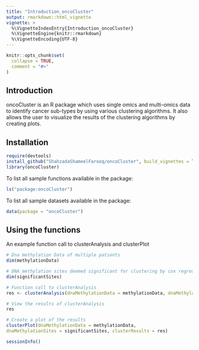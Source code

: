 ```yaml
---
title: "Introduction_oncoCluster"
output: rmarkdown::html_vignette
vignette: >
  %\VignetteIndexEntry{Introduction_oncoCluster}
  %\VignetteEngine{knitr::rmarkdown}
  %\VignetteEncoding{UTF-8}
---
```


```r
knitr::opts_chunk$set(
  collapse = TRUE,
  comment = "#>"
)
```

## Introduction

oncoCluster is an R package which uses single omics and multi-omics data to 
identify cancer sub-types by using various clustering algorithms. It also allows
the user to visualize the results of the clustering algorithms by creating plots.


## Installation

```r
require(devtools)
install_github("ShahzadaShameelFarooq/oncoCluster", build_vignettes = TRUE)
library(oncoCluster)
```

To list all sample functions available in the package:
``` r
ls("package:oncoCluster")
```
To list all sample datasets available in the package:
``` r
data(package = "oncoCluster")
```

## Using the functions

An example function call to clusterAnalysis and clusterPlot
```r
# Dna methylation Data of multiple patients 
dim(methylationData)

# DNA methylation sites deemed significant for clustering by cox regression
dim(significantSites)

# Function call to clusterAnalysis
res <- clusterAnalysis(dnaMethylationData = methylationData, dnaMethylationSites = significantSites)

# View the results of clusterAnalysis
res

# Create a plot of the results
clusterPlot(dnaMethylationData = methylationData,
dnaMethylationSites = significantSites, clusterResults = res)
```


```r
sessionInfo()
```

